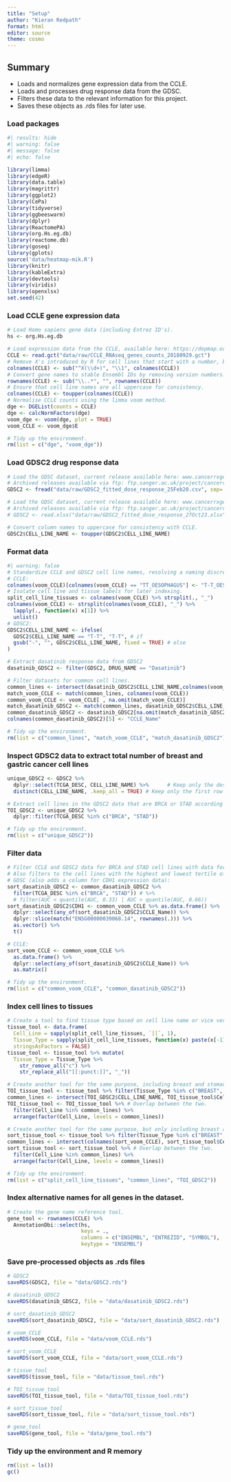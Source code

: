 ```yaml
---
title: "Setup"
author: "Kieran Redpath"
format: html
editor: source
theme: cosmo
---
```


## Summary
+ Loads and normalizes gene expression data from the CCLE.
+ Loads and processes drug response data from the GDSC.
+ Filters these data to the relevant information for this project.
+ Saves these objects as .rds files for later use.

### Load packages
```r
#| results: hide
#| warning: false
#| message: false
#| echo: false

library(limma)
library(edgeR)
library(data.table)
library(magrittr)
library(ggplot2)
library(CePa)
library(tidyverse)
library(ggbeeswarm)
library(dplyr)
library(ReactomePA)
library(org.Hs.eg.db)
library(reactome.db)
library(goseq)
library(gplots)
source('data/heatmap-mik.R')
library(knitr)
library(kableExtra)
library(devtools)
library(viridis)
library(openxlsx)
set.seed(42)
```

### Load CCLE gene expression data
```r
# Load Homo sapiens gene data (including Entrez ID's).
hs <- org.Hs.eg.db

# Load expression data from the CCLE, available here: https://depmap.org/portal/data_page/?tab=allData
CCLE <- read.gct("data/raw/CCLE_RNAseq_genes_counts_20180929.gct")
# Remove X's introduced by R for cell lines that start with a number, but not those that don't.
colnames(CCLE) <- sub("^X(\\d+)", "\\1", colnames(CCLE))
# Convert gene names to stable Ensembl IDs by removing version numbers.
rownames(CCLE) <- sub("\\..*", "", rownames(CCLE))
# Ensure that cell line names are all uppercase for consistency.
colnames(CCLE) <- toupper(colnames(CCLE))
# Normalise CCLE counts using the limma voom method.
dge <- DGEList(counts = CCLE)
dge <- calcNormFactors(dge)
voom_dge <- voom(dge, plot = TRUE)
voom_CCLE <- voom_dge$E

# Tidy up the environment.
rm(list = c("dge", "voom_dge"))
```

### Load GDSC2 drug response data
```r
# Load the GDSC dataset, current release available here: www.cancerrxgene.org/downloads/bulk_download
# Archived releases available via ftp: ftp.sanger.ac.uk/project/cancerrxgene/releases/
GDSC2 <- fread("data/raw/GDSC2_fitted_dose_response_25Feb20.csv", sep= ';')

# Load the GDSC dataset, current release available here: www.cancerrxgene.org/downloads/bulk_download
# Archived releases available via ftp: ftp.sanger.ac.uk/project/cancerrxgene/releases/
# GDSC2 <- read.xlsx("data/raw/GDSC2_fitted_dose_response_27Oct23.xlsx")

# Convert column names to uppercase for consistency with CCLE.
GDSC2$CELL_LINE_NAME <- toupper(GDSC2$CELL_LINE_NAME)
```

### Format data
```r
#| warning: false
# Standardize CCLE and GDSC2 cell line names, resolving a naming discrepancy between between cellosaurus cell lines www.cellosaurus.org/CVCL_3174 and www.cellosaurus.org/CVCL_1774.
# CCLE:
colnames(voom_CCLE)[colnames(voom_CCLE) == "TT_OESOPHAGUS"] <- "T-T_OESOPHAGUS"
# Isolate cell line and tissue labels for later indexing.
split_cell_line_tissues <- colnames(voom_CCLE) %>% strsplit(., "_")
colnames(voom_CCLE) <- strsplit(colnames(voom_CCLE), "_") %>% 
  lapply(., function(x) x[1]) %>% 
  unlist()
# GDSC2:
GDSC2$CELL_LINE_NAME <- ifelse(
  GDSC2$CELL_LINE_NAME == "T-T", "T-T", # if
  gsub("-", "", GDSC2$CELL_LINE_NAME, fixed = TRUE) # else
)

# Extract dasatinib response data from GDSC2
dasatinib_GDSC2 <- filter(GDSC2, DRUG_NAME == "Dasatinib")

# Filter datasets for common cell lines.
common_lines <- intersect(dasatinib_GDSC2$CELL_LINE_NAME,colnames(voom_CCLE))
match_voom_CCLE <- match(common_lines, colnames(voom_CCLE))
common_voom_CCLE <- voom_CCLE[ , na.omit(match_voom_CCLE)]
match_dasatinib_GDSC2 <- match(common_lines, dasatinib_GDSC2$CELL_LINE_NAME)
common_dasatinib_GDSC2 <- dasatinib_GDSC2[na.omit(match_dasatinib_GDSC2),]
colnames(common_dasatinib_GDSC2)[5] <- "CCLE_Name"

# Tidy up the environment.
rm(list = c("common_lines", "match_voom_CCLE", "match_dasatinib_GDSC2"))
```


### Inspect GDSC2 data to extract total number of breast and gastric cancer cell lines
```r
unique_GDSC2 <- GDSC2 %>%
  dplyr::select(TCGA_DESC, CELL_LINE_NAME) %>%      # Keep only the desired columns
  distinct(CELL_LINE_NAME, .keep_all = TRUE) # Keep only the first row for each unique cell line

# Extract cell lines in the GDSC2 data that are BRCA or STAD according to TCGA classification.
TOI_GDSC2 <- unique_GDSC2 %>%
  dplyr::filter(TCGA_DESC %in% c("BRCA", "STAD"))

# Tidy up the environment.
rm(list = c("unique_GDSC2"))
```

### Filter data
```r
# Filter CCLE and GDSC2 data for BRCA and STAD cell lines with data for dasatinib.
# Also filters to the cell lines with the highest and lowest tertile of AUC for dasatinib.
# GDSC (also adds a column for CDH1 expression data):
sort_dasatinib_GDSC2 <- common_dasatinib_GDSC2 %>%
  filter(TCGA_DESC %in% c("BRCA", "STAD")) # %>%
  # filter(AUC < quantile(AUC, 0.33) | AUC > quantile(AUC, 0.66))
sort_dasatinib_GDSC2$CDH1 <- common_voom_CCLE %>% as.data.frame() %>%
  dplyr::select(any_of(sort_dasatinib_GDSC2$CCLE_Name)) %>%
  dplyr::slice(match("ENSG00000039068.14", rownames(.))) %>%
  as.vector() %>%
  t()

# CCLE:
sort_voom_CCLE <- common_voom_CCLE %>%
  as.data.frame() %>%
  dplyr::select(any_of(sort_dasatinib_GDSC2$CCLE_Name)) %>% 
  as.matrix()

# Tidy up the environment.
rm(list = c("common_voom_CCLE", "common_dasatinib_GDSC2"))
```

### Index cell lines to tissues
```r
# Create a tool to find tissue type based on cell line name or vice versa.
tissue_tool <- data.frame(
  Cell_Line = sapply(split_cell_line_tissues, `[[`, 1),
  Tissue_Type = sapply(split_cell_line_tissues, function(x) paste(x[-1], collapse = "_")),
  stringsAsFactors = FALSE)
tissue_tool <- tissue_tool %>% mutate(
  Tissue_Type = Tissue_Type %>%
    str_remove_all("c") %>%
    str_replace_all("[[:punct:]]", "_"))

# Create another tool for the same purpose, including breast and stomach cell lines regardless of dasatinib response data.
TOI_tissue_tool <- tissue_tool %>% filter(Tissue_Type %in% c("BREAST", "STOMACH")) # Data from CCLE.
common_lines <- intersect(TOI_GDSC2$CELL_LINE_NAME, TOI_tissue_tool$Cell_Line) # Data from GDSC2.
TOI_tissue_tool <- TOI_tissue_tool %>% # Overlap between the two.
  filter(Cell_Line %in% common_lines) %>%
  arrange(factor(Cell_Line, levels = common_lines))

# Create another tool for the same purpose, but only including breast and stomach cell lines with dasatinib response data.
sort_tissue_tool <- tissue_tool %>% filter(Tissue_Type %in% c("BREAST", "STOMACH")) # Data from CCLE.
common_lines <- intersect(colnames(sort_voom_CCLE), sort_tissue_tool$Cell_Line) # Data from GDSC2 with dasatinib data.
sort_tissue_tool <- sort_tissue_tool %>% # Overlap between the two.
  filter(Cell_Line %in% common_lines) %>%
  arrange(factor(Cell_Line, levels = common_lines))

# Tidy up the environment.
rm(list = c("split_cell_line_tissues", "common_lines", "TOI_GDSC2"))
```

### Index alternative names for all genes in the dataset.
```r
# Create the gene name reference tool.
gene_tool <- rownames(CCLE) %>%
  AnnotationDbi::select(hs,
                        keys = .,
                        columns = c("ENSEMBL", "ENTREZID", "SYMBOL"),
                        keytype = "ENSEMBL")
```

### Save pre-processed objects as .rds files
```r
# GDSC2
saveRDS(GDSC2, file = "data/GDSC2.rds")

# dasatinib_GDSC2
saveRDS(dasatinib_GDSC2, file = "data/dasatinib_GDSC2.rds")

# sort_dasatinib_GDSC2
saveRDS(sort_dasatinib_GDSC2, file = "data/sort_dasatinib_GDSC2.rds")

# voom_CCLE
saveRDS(voom_CCLE, file = "data/voom_CCLE.rds")

# sort_voom_CCLE
saveRDS(sort_voom_CCLE, file = "data/sort_voom_CCLE.rds")

# tissue_tool
saveRDS(tissue_tool, file = "data/tissue_tool.rds")

# TOI_tissue_tool
saveRDS(TOI_tissue_tool, file = "data/TOI_tissue_tool.rds")

# sort_tissue_tool
saveRDS(sort_tissue_tool, file = "data/sort_tissue_tool.rds")

# gene_tool
saveRDS(gene_tool, file = "data/gene_tool.rds")
```

### Tidy up the environment and R memory
```r
rm(list = ls())
gc()
```
